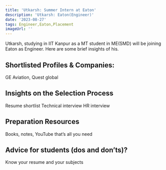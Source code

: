 ```yaml
---
title: 'Utkarsh: Summer Intern at Eaton'
description: 'Utkarsh: Eaton(Engineer)'
date: '2023-08-27'
tags: Engineer,Eaton,Placement
imageUrl: ''
---
```


Utkarsh, studying in IIT Kanpur as a MT student in ME(SMD) will be joining Eaton as Engineer. Here are some brief insights of his.

## Shortlisted Profiles & Companies:
GE Aviation, Quest global

## Insights on the Selection Process
Resume shortlist
Technical interview
HR interview

##  Preparation Resources
Books, notes, YouTube that’s all you need

## Advice for students (dos and don’ts)? 
Know your resume and your subjects

